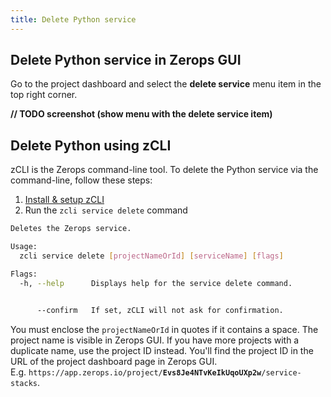 ```yaml
---
title: Delete Python service
---
```

## Delete Python service in Zerops GUI
Go to the project dashboard and select the **delete service** menu item in the top right corner.

**// TODO screenshot (show menu with the delete service item)**

## Delete Python using zCLI
zCLI is the Zerops command-line tool. To delete the Python service via the command-line, follow these steps:
1. [Install & setup zCLI](/references/cli)
2. Run the `zcli service delete` command  

```sh
Deletes the Zerops service.

Usage:
  zcli service delete [projectNameOrId] [serviceName] [flags]

Flags:
  -h, --help      Displays help for the service delete command.


      --confirm   If set, zCLI will not ask for confirmation. 
```

You must enclose the `projectNameOrId` in quotes if it contains a space. The project name is visible in Zerops GUI. If you have more projects with a duplicate name, use the project ID instead. You'll find the project ID in the URL of the project dashboard page in Zerops GUI. <br/>E.g. <code>https://app&#46;zerops.io/project/<b>Evs8Je4NTvKeIkUqoUXp2w</b>/service-stacks</code>.

